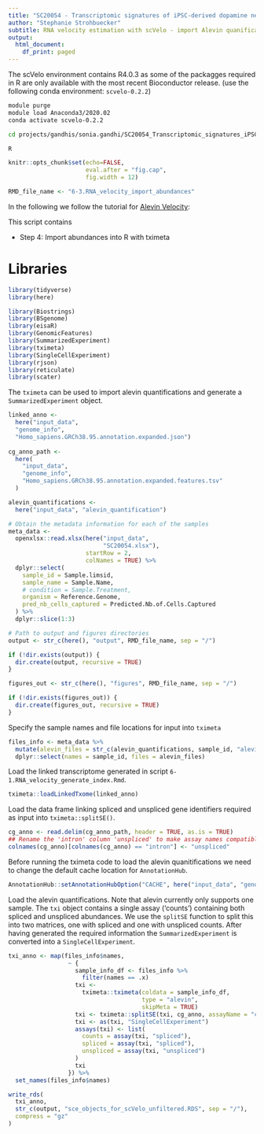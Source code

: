 ```yaml
---
title: "SC20054 - Transcriptomic signatures of iPSC-derived dopamine neurons"
author: "Stephanie Strohbuecker"
subtitle: RNA velocity estimation with scVelo - import Alevin quanifications
output:
  html_document:
    df_print: paged
---
```


The scVelo environment contains R4.0.3 as some of the packagges required in R are only available with the most recent Bioconductor release. (use the following conda environment: `scvelo-0.2.2`)
```bash
module purge
module load Anaconda3/2020.02
conda activate scvelo-0.2.2

cd projects/gandhis/sonia.gandhi/SC20054_Transcriptomic_signatures_iPSC_derived_dopamine_neurons/R-analysis/

R
```

```r
knitr::opts_chunk$set(echo=FALSE,
                      eval.after = "fig.cap",
                      fig.width = 12)
```


```r
RMD_file_name <- "6-3.RNA_velocity_import_abundances"
```

In the following we follow the tutorial for [Alevin Velocity](https://combine-lab.github.io/alevin-tutorial/2020/alevin-velocity/):

This script contains 

* Step 4: Import abundances into R with tximeta

# Libraries
```r
library(tidyverse)
library(here)

library(Biostrings)
library(BSgenome)
library(eisaR)
library(GenomicFeatures)
library(SummarizedExperiment)
library(tximeta)
library(SingleCellExperiment)
library(rjson)
library(reticulate)
library(scater)
```

The `tximeta` can be used to import alevin quantifications and generate a `SummarizedExperiment` object.

```r
linked_anno <-
  here("input_data",
  "genome_info",
  "Homo_sapiens.GRCh38.95.annotation.expanded.json")
  
cg_anno_path <-
  here(
    "input_data",
    "genome_info",
    "Homo_sapiens.GRCh38.95.annotation.expanded.features.tsv"
  )

alevin_quantifications <-
  here("input_data", "alevin_quantification")

# Obtain the metadata information for each of the samples
meta_data <-
  openxlsx::read.xlsx(here("input_data",
                           "SC20054.xlsx"),
                      startRow = 2,
                      colNames = TRUE) %>%
  dplyr::select(
    sample_id = Sample.limsid,
    sample_name = Sample.Name,
    # condition = Sample.Treatment,
    organism = Reference.Genome,
    pred_nb_cells_captured = Predicted.Nb.of.Cells.Captured
  ) %>%
  dplyr::slice(1:3)

# Path to output and figures directories
output <- str_c(here(), "output", RMD_file_name, sep = "/")

if (!dir.exists(output)) {
  dir.create(output, recursive = TRUE)
}

figures_out <- str_c(here(), "figures", RMD_file_name, sep = "/")

if (!dir.exists(figures_out)) {
  dir.create(figures_out, recursive = TRUE)
}
```

Specify the sample names and file locations for input into `tximeta`
```r
files_info <- meta_data %>% 
  mutate(alevin_files = str_c(alevin_quantifications, sample_id, "alevin/quants_mat.gz", sep = "/")) %>% 
  dplyr::select(names = sample_id, files = alevin_files)
```
Load the linked transcriptome generated in script `6-1.RNA_velocity_generate_index.Rmd`.
```r
tximeta::loadLinkedTxome(linked_anno)
```

Load the data frame linking spliced and unspliced gene identifiers required as input into `tximeta::splitSE()`.
```r
cg_anno <- read.delim(cg_anno_path, header = TRUE, as.is = TRUE)
## Rename the 'intron' column 'unspliced' to make assay names compatible with scVelo
colnames(cg_anno)[colnames(cg_anno) == "intron"] <- "unspliced"
```


Before running the tximeta code to load the alevin quanitifications we need to change the default cache location for `AnnotationHub`.
```r
AnnotationHub::setAnnotationHubOption("CACHE", here("input_data", "genome_info", "AnnotationHub"))
```

Load the alevin quantifications. Note that alevin currently only supports one sample. 
The `txi` object contains a single assay (‘counts’) containing both spliced and unspliced abundances. We use the `splitSE` function to split this into two matrices, one with spliced and one with unspliced counts.
After having generated the required information the `SummarizedExperiment` is converted into a `SingleCellExperiment`.
```r
txi_anno <- map(files_info$names,
                 ~ {
                   sample_info_df <- files_info %>%
                     filter(names == .x)
                   txi <-
                     tximeta::tximeta(coldata = sample_info_df,
                                      type = "alevin",
                                      skipMeta = TRUE)
                   txi <- tximeta::splitSE(txi, cg_anno, assayName = "counts")
                   txi <- as(txi, "SingleCellExperiment")
                   assays(txi) <- list(
                     counts = assay(txi, "spliced"),
                     spliced = assay(txi, "spliced"),
                     unspliced = assay(txi, "unspliced")
                   )
                   txi
                 }) %>%
  set_names(files_info$names)
```

```r
write_rds(
  txi_anno,
  str_c(output, "sce_objects_for_scVelo_unfiltered.RDS", sep = "/"),
  compress = "gz"
)
```







